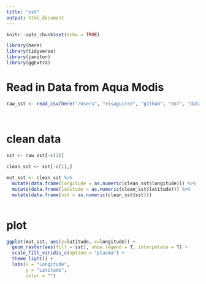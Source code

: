 ```yaml
---
title: "sst"
output: html_document
---
```


```r
knitr::opts_chunk$set(echo = TRUE)

library(here)
library(tidyverse)
library(janitor)
library(ggExtra)


```

# Read in Data from Aqua Modis

```r
raw_sst <- read_csv(here("/Users", "eisaguirre", "github", "SST", "data", "erdMWsstd3day_LonPM180_0c10_2206_7f5c.csv"))




```

# clean data

```r

sst <- raw_sst[-c(2)] 
  
clean_sst <- sst[-c(1),] 

mut_sst <- clean_sst %>% 
  mutate(data.frame(longitude = as.numeric(clean_sst$longitude))) %>% 
  mutate(data.frame(latitude = as.numeric(clean_sst$latitude))) %>% 
  mutate(data.frame(sst = as.numeric(clean_sst$sst)))
  


```

# plot
```r
ggplot(mut_sst, aes(y=latitude, x=longitude)) +
  geom_raster(aes(fill = sst), show.legend = T, interpolate = T) +
  scale_fill_viridis_c(option = "plasma") +
  theme_light() +
  labs(x = "Longitude",
       y = "Latitude",
       color = "")
  


  
  
  
  

  

```



